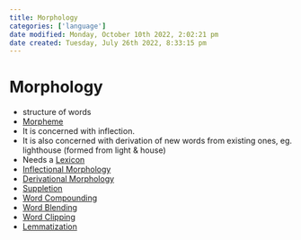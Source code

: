 ```yaml
---
title: Morphology
categories: ['language']
date modified: Monday, October 10th 2022, 2:02:21 pm
date created: Tuesday, July 26th 2022, 8:33:15 pm
---
```


# Morphology
- structure of words
- [Morpheme](Morpheme.qmd)
- It is concerned with inflection.
- It is also concerned with derivation of new words from existing ones, eg. lighthouse (formed from light & house)
- Needs a [Lexicon](Lexicon.qmd)
- [Inflectional Morphology](Inflectional%20Morphology.qmd)
- [Derivational Morphology](Derivational%20Morphology.qmd)
- [Suppletion](Suppletion.qmd)
- [Word Compounding](Word%20Compounding.qmd)
- [Word Blending](Word%20Blending.qmd)
- [Word Clipping](Word%20Clipping.qmd)
- [Lemmatization](Lemmatization.qmd)



